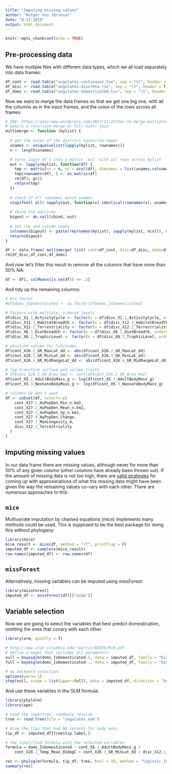 ```yaml
---
title: "Imputing missing values"
author: "Rutger Vos (@rvosa)"
date: "8-12-2018"
output: html_document
---
```


```r
knitr::opts_chunk$set(echo = TRUE)
```

## Pre-processing data

We have multiple files with different data types, which we all load separately into data frames:

```r
df_cont <- read.table("ungulates-continuous.tsv", sep = "\t", header = T, row.names = 1)
df_disc <- read.table("ungulates-discrete.tsv", sep = "\t", header = T, row.names = 1)
df_doms <- read.table("ungulates-domesticated.tsv", sep = "\t", header = T, row.names = 1)
```

Now we want to merge the data frames so that we get one big one, with all the columns as 
in the input frames, and the union of the rows across all frames:

```r
# SEE: https://adairama.wordpress.com/2017/11/22/how-to-merge-multiple-datasets-in-r-based-on-row-names/
# mimics a recursive merge or full outer join
multimerge <- function (mylist) {
  
  # get the union of the distinct taxon/row names
  unames <- unique(unlist(lapply(mylist, rownames)))
  n <- length(unames)

  # turns input df's into a matrix 'out' with all rows across mylist 
  out <- lapply(mylist, function(df) {
    tmp <- matrix(nr = n, nc = ncol(df), dimnames = list(unames,colnames(df)))
    tmp[rownames(df), ] <- as.matrix(df)
    rm(df); gc()
    return(tmp)
  })
 
  # check if all rownames match unames
  stopifnot( all( sapply(out, function(x) identical(rownames(x), unames)) ) )
  
  # cbind the matrices
  bigout <- do.call(cbind, out)
  
  # set row and column names
  colnames(bigout) <- paste(rep(names(mylist), sapply(mylist, ncol)), unlist(sapply(mylist, colnames)), sep = "_")
  return(bigout)
}

df <- data.frame( multimerge( list( cont=df_cont, disc=df_disc, doms=df_doms ) ) )
rm(df_disc,df_cont,df_doms)
```

And now let's filter this result to remove all the columns that have more than 50% NA:

```r
df <- df[, colMeans(is.na(df)) <= .5] 
```

And tidy up the remaining columns:

```r
# 0/1 factor
#df$doms_IsDomesticated <- as.factor(df$doms_IsDomesticated)

# factors with multiple, ordered levels
df$disc_X1.1_ActivityCycle <- factor(x = df$disc_X1.1_ActivityCycle, ordered = T);
df$disc_X12.1_HabitatBreadth <- factor(x = df$disc_X12.1_HabitatBreadth, ordered = T);
df$disc_X12.2_Terrestriality <- factor(x = df$disc_X12.2_Terrestriality, ordered = T);
df$disc_X6.1_DietBreadth <- factor(x = df$disc_X6.1_DietBreadth, ordered = T);
df$disc_X6.2_TrophicLevel <- factor(x = df$disc_X6.2_TrophicLevel, ordered = T);

# absolute values for latitudes
df$cont_X26.2_GR_MaxLat_dd <- abs(df$cont_X26.2_GR_MaxLat_dd)
df$cont_X26.3_GR_MinLat_dd <- abs(df$cont_X26.3_GR_MinLat_dd)
df$cont_X26.4_GR_MidRangeLat_dd <- abs(df$cont_X26.4_GR_MidRangeLat_dd)

# log-transform surface and volume traits
# df$cont_X26.1_GR_Area_km2 <- sqrt(df$cont_X26.1_GR_Area_km2)
df$cont_X5.1_AdultBodyMass_g <- log(df$cont_X5.1_AdultBodyMass_g)
df$cont_X5.3_NeonateBodyMass_g <- log(df$cont_X5.3_NeonateBodyMass_g)

# columns we don't want
df <- subset(df, select=-c(
    cont_X27.1_HuPopDen_Min_n.km2,
    cont_X27.2_HuPopDen_Mean_n.km2,
    cont_X27.3_HuPopDen_5p_n.km2,
    cont_X27.4_HuPopDen_Change,
    cont_X17.1_MaxLongevity_m,
    disc_X12.2_Terrestriality
  )
)

```

## Imputing missing values

In our data frame there are missing values, although never for more than 50%
of any given column (other columns have already been thrown out). If the amount of missing data
is not too high, there are [valid strategies](http://doi.org/10.1111/2041-210X.12232) for coming
up with approximations of what the missing data might have been given the way the remaining values 
co-vary with each other. There are numerous approaches to this:

## `mice`

Multivariate imputation by chained equations (mice) implements many methods could be used. This is supposed 
to be the best package for doing this without phylogeny:

```r
library(mice)
mice_result <- mice(df, method = "rf", printFlag = F)
imputed_df <- complete(mice_result)
row.names(imputed_df) <- row.names(df)
```

## `missForest`

Alternatively, missing variables can be imputed using missForest:

```r
library(missForest)
imputed_df <- missForest(df)[["ximp"]]
```

## Variable selection

Now we are going to select the variables that best predict domestication, omitting the 
ones that covary with each other.

```r
library(arm, quietly = T)

# http://www.stat.columbia.edu/~martin/W2024/R10.pdf
# define a model that includes all parameters:
null = bayesglm(doms_IsDomesticated~1, data = imputed_df, family = "binomial", scaled = T)
full = bayesglm(doms_IsDomesticated~., data = imputed_df, family = "binomial", scaled = T)

# do backward selection:
options(warn=-1)
step(null, scope = list(upper=full), data = imputed_df, direction = "both", trace = 0)
```

And use these variables in the GLM formula:


```r
library(phylolm)
library(ape)

# read the supertree, randomly resolve
tree <- read.tree(file = "ungulates.nwk")

# drop the tips that had NA records for body mass
tip_df <- imputed_df[tree$tip.label,]

# the simplified formula with the selected variables
formula = doms_IsDomesticated ~ cont_X5.1_AdultBodyMass_g + 
    cont_X28.2_Temp_Mean_01degC + cont_X26.3_GR_MinLat_dd + disc_X12.1_HabitatBreadth

res <- phyloglm(formula, tip_df, tree, btol = 30, method = "logistic_IG10", boot = 5)
summary(res)
```
